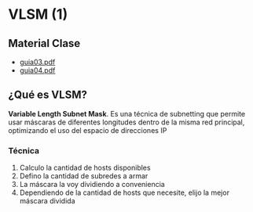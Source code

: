 # VLSM (1)

## Material Clase

- [guia03.pdf](/inacap/ti3v35/docs/guia03.pdf)
- [guia04.pdf](/inacap/ti3v35/docs/guia04.pdf)

## ¿Qué es VLSM?
**Variable Length Subnet Mask**. Es una técnica de subnetting que permite usar máscaras de diferentes longitudes dentro de la misma red principal, optimizando el uso del espacio de direcciones IP

### Técnica

1. Calculo la cantidad de hosts disponibles
2. Defino la cantidad de subredes a armar
3. La máscara la voy dividiendo a conveniencia
4. Dependiendo de la cantidad de hosts que necesite, elijo la mejor máscara dividida


